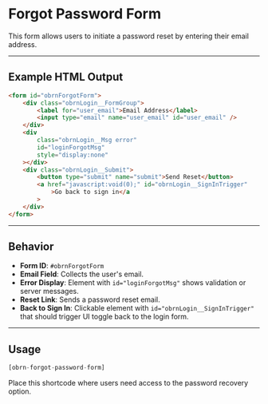 # Forgot Password Form

This form allows users to initiate a password reset by entering their email address.

---

## Example HTML Output

```html
<form id="obrnForgotForm">
    <div class="obrnLogin__FormGroup">
        <label for="user_email">Email Address</label>
        <input type="email" name="user_email" id="user_email" />
    </div>
    <div
        class="obrnLogin__Msg error"
        id="loginForgotMsg"
        style="display:none"
    ></div>
    <div class="obrnLogin__Submit">
        <button type="submit" name="submit">Send Reset</button>
        <a href="javascript:void(0);" id="obrnLogin__SignInTrigger"
            >Go back to sign in</a
        >
    </div>
</form>
```

---

## Behavior

-   **Form ID**: `#obrnForgotForm`
-   **Email Field**: Collects the user's email.
-   **Error Display**: Element with `id="loginForgotMsg"` shows validation or server messages.
-   **Reset Link**: Sends a password reset email.
-   **Back to Sign In**: Clickable element with `id="obrnLogin__SignInTrigger"` that should trigger UI toggle back to the login form.

---

## Usage

```php
[obrn-forgot-password-form]
```

Place this shortcode where users need access to the password recovery option.

